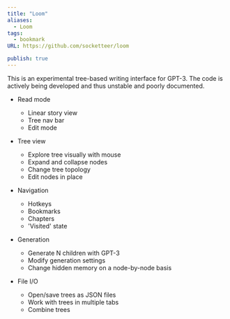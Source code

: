 ```yaml
---
title: "Loom"
aliases:
  - Loom
tags:
  - bookmark
URL: https://github.com/socketteer/loom

publish: true
---
```




This is an experimental tree-based writing interface for GPT-3. The code is actively being developed and thus unstable and poorly documented.


- Read mode
    
    - Linear story view
    - Tree nav bar
    - Edit mode
- Tree view
    
    - Explore tree visually with mouse
    - Expand and collapse nodes
    - Change tree topology
    - Edit nodes in place
- Navigation
    
    - Hotkeys
    - Bookmarks
    - Chapters
    - 'Visited' state
- Generation
    
    - Generate N children with GPT-3
    - Modify generation settings
    - Change hidden memory on a node-by-node basis
- File I/O
    
    - Open/save trees as JSON files
    - Work with trees in multiple tabs
    - Combine trees